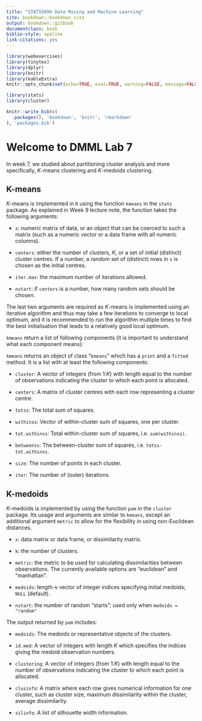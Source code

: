 ```yaml
---
title: "STATS5099 Data Mining and Machine Learning"
site: bookdown::bookdown_site
output: bookdown::gitbook
documentclass: book
biblio-style: apalike
link-citations: yes
---
```


```r
library(webexercises)
library(tinytex)
library(dplyr)
library(knitr)
library(kableExtra)
knitr::opts_chunk$set(echo=TRUE, eval=TRUE, warning=FALSE, message=FALSE)

library(stats)
library(cluster)
```


```r
knitr::write_bib(c(
  .packages(), 'bookdown', 'knitr', 'rmarkdown'
), 'packages.bib')
```


# Welcome to DMML Lab 7

In week 7, we studied about partitioning cluster analysis and more specifically, $K$-means clustering and $K$-medoids clustering. 

## K-means
$K$-means is implemented in `R` using the function `kmeans` in the `stats` package. As explained in Week 9 lecture note, the function takes the following arguments:

- `x`: numeric matrix of data, or an object that can be coerced to such a matrix (such as a numeric vector or a data frame with all numeric columns).

- `centers`: either the number of clusters, $K$, or a set of initial (distinct) cluster centres. If a number, a random set of (distinct) rows in `x` is chosen as the initial centres.

- `iter.max`: the maximum number of iterations allowed.

- `nstart`: if `centers` is a number, how many random sets should be chosen.

The last two arguments are required as $K$-means is implemented using an iterative algorithm and thus may take a few iterations to converge to local optimum, and it is recommended to run the algorithm multiple times to find the best initialisation that leads to a relatively good local optimum. 

`kmeans` return a list of following components (it is important to understand what each component means):

`kmeans` returns an object of class "`kmeans`" which has a `print` and a `fitted` method. It is a list with at least the following components:

- `cluster`: A vector of integers (from 1:$K$) with length equal to the number of observations indicating the cluster to which each point is allocated.

- `centers`: A matrix of cluster centres with each row representing a cluster centre.

- `totss`: The total sum of squares.

- `withinss`: Vector of within-cluster sum of squares, one per cluster.

- `tot.withinss`: Total within-cluster sum of squares, i.e. `sum(withinss)`.

- `betweenss`: The between-cluster sum of squares, i.e. `totss-tot.withinss`.

- `size`: The number of points in each cluster.

- `iter`: The number of (outer) iterations.

## K-medoids

$K$-medoids is implemented by using the function `pam` in the `cluster` package. Its usage and arguments are similar to `kmeans`, except an additional argument `metric` to allow for the flexibility in using non-Euclidean distances. 

- `x`: data matrix or data frame, or dissimilarity matrix. 

- `k`: the number of clusters.

- `metric`: the metric to be used for calculating dissimilarities between observations. The currently available options are "euclidean" and "manhattan". 

- `medoids`: length-`k` vector of integer indices specifying initial medoids; `NULL` (default).

- `nstart`: the number of random "starts"; used only when `medoids = "random"`

The output returned by `pam` includes:

- `medoids`: The medoids or representative objects of the clusters.

- `id.med`: A vector of integers with length $K$ which specifies the indices giving the medoid observation numbers.

- `clustering`: A vector of integers (from 1:$K$) with length equal to the number of observations indicating the cluster to which each point is allocated.

- `clusinfo`: A matrix where each row gives numerical information for one cluster, such as cluster size, maximum dissimilarity within the cluster, average dissimilarity. 

- `silinfo`: A list of silhouette width information. 